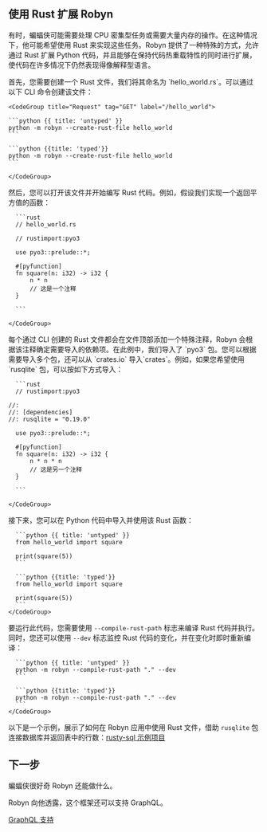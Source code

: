 ## 使用 Rust 扩展 Robyn

有时，蝙蝠侠可能需要处理 CPU 密集型任务或需要大量内存的操作。在这种情况下，他可能希望使用 Rust 来实现这些任务。Robyn 提供了一种特殊的方式，允许通过 Rust 扩展 Python 代码，并且能够在保持代码热重载特性的同时进行扩展，使代码在许多情况下仍然表现得像解释型语言。

<Row>
<Col>
首先，您需要创建一个 Rust 文件，我们将其命名为 `hello_world.rs`。可以通过以下 CLI 命令创建该文件：
</Col>
  <Col sticky>

    <CodeGroup title="Request" tag="GET" label="/hello_world">

    ```python {{ title: 'untyped' }}
    python -m robyn --create-rust-file hello_world
    ```

    ```python {{title: 'typed'}}
    python -m robyn --create-rust-file hello_world
    ```

    </CodeGroup>

  </Col>
</Row>
<Row>

  <Col>
  然后，您可以打开该文件并开始编写 Rust 代码。例如，假设我们实现一个返回平方值的函数：

  </Col>
  <Col sticky>
    <CodeGroup title="Request" tag="GET" label="/hello_world">

      ```rust
      // hello_world.rs

      // rustimport:pyo3

      use pyo3::prelude::*;

      #[pyfunction]
      fn square(n: i32) -> i32 {
          n * n
          // 这是一个注释
      }

      ```

    </CodeGroup>

  </Col>
</Row>

<Row>

  <Col>
  每个通过 CLI 创建的 Rust 文件都会在文件顶部添加一个特殊注释，Robyn 会根据该注释确定需要导入的依赖项。在此例中，我们导入了 `pyo3` 包。您可以根据需要导入多个包，还可以从 `crates.io` 导入`crates`。例如，如果您希望使用 `rusqlite` 包，可以按如下方式导入：

  </Col>
  <Col sticky>
    <CodeGroup title="Request" tag="GET" label="/hello_world">

      ```rust
      // rustimport:pyo3

    //:
    //: [dependencies]
    //: rusqlite = "0.19.0"

      use pyo3::prelude::*;

      #[pyfunction]
      fn square(n: i32) -> i32 {
          n * n * n
          // 这是另一个注释
      }

      ```

    </CodeGroup>

  </Col>
</Row>

<Row>
  接下来，您可以在 Python 代码中导入并使用该 Rust 函数：

  <Col sticky>
    <CodeGroup title="Request" tag="GET" label="/hello_world">

      ```python {{ title: 'untyped' }}
      from hello_world import square

      print(square(5))
      ```

      ```python {{title: 'typed'}}
      from hello_world import square

      print(square(5))
      ```
    </CodeGroup>

  </Col>

要运行此代码，您需要使用 `--compile-rust-path` 标志来编译 Rust 代码并执行。同时，您还可以使用 `--dev` 标志监控 Rust 代码的变化，并在变化时即时重新编译：

  <Col sticky>
    <CodeGroup title="Request" tag="GET" label="/hello_world">

      ```python {{ title: 'untyped' }}
      python -m robyn --compile-rust-path "." --dev
      ```

      ```python {{title: 'typed'}}
      python -m robyn --compile-rust-path "." --dev
      ```
    </CodeGroup>

  </Col>
</Row>

以下是一个示例，展示了如何在 Robyn 应用中使用 Rust 文件，借助 `rusqlite` 包连接数据库并返回表中的行数：[rusty-sql 示例项目](https://github.com/sansyrox/rusty-sql)

## 下一步

蝙蝠侠很好奇 Robyn 还能做什么。

Robyn 向他透露，这个框架还可以支持 GraphQL。

[GraphQL 支持](/documentation/zh/api_reference/graphql-support)
